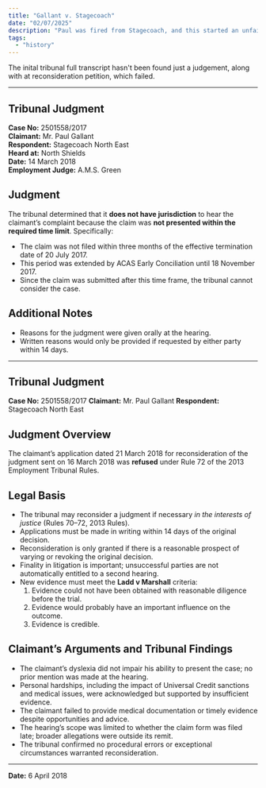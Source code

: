 ```yaml
---
title: "Gallant v. Stagecoach"
date: "02/07/2025"
description: "Paul was fired from Stagecoach, and this started an unfair dismissal tribunal"
tags:
  - "history"
---
```


The inital tribunal full transcript hasn't been found just a judgement, along with at reconsideration petition, which failed.

---

## Tribunal Judgment

**Case No:** 2501558/2017  
**Claimant:** Mr. Paul Gallant  
**Respondent:** Stagecoach North East  
**Heard at:** North Shields  
**Date:** 14 March 2018  
**Employment Judge:** A.M.S. Green

## Judgment

The tribunal determined that it **does not have jurisdiction** to hear the claimant’s complaint because the claim was **not presented within the required time limit**. Specifically:

- The claim was not filed within three months of the effective termination date of 20 July 2017.
- This period was extended by ACAS Early Conciliation until 18 November 2017.
- Since the claim was submitted after this time frame, the tribunal cannot consider the case.

## Additional Notes

- Reasons for the judgment were given orally at the hearing.
- Written reasons would only be provided if requested by either party within 14 days.

---

## Tribunal Judgment

**Case No:** 2501558/2017
**Claimant:** Mr. Paul Gallant
**Respondent:** Stagecoach North East

## Judgment Overview

The claimant’s application dated 21 March 2018 for reconsideration of the judgment sent on 16 March 2018 was **refused** under Rule 72 of the 2013 Employment Tribunal Rules.

## Legal Basis

- The tribunal may reconsider a judgment if necessary _in the interests of justice_ (Rules 70–72, 2013 Rules).
- Applications must be made in writing within 14 days of the original decision.
- Reconsideration is only granted if there is a reasonable prospect of varying or revoking the original decision.
- Finality in litigation is important; unsuccessful parties are not automatically entitled to a second hearing.
- New evidence must meet the **Ladd v Marshall** criteria:
  1. Evidence could not have been obtained with reasonable diligence before the trial.
  2. Evidence would probably have an important influence on the outcome.
  3. Evidence is credible.

## Claimant’s Arguments and Tribunal Findings

- The claimant’s dyslexia did not impair his ability to present the case; no prior mention was made at the hearing.
- Personal hardships, including the impact of Universal Credit sanctions and medical issues, were acknowledged but supported by insufficient evidence.
- The claimant failed to provide medical documentation or timely evidence despite opportunities and advice.
- The hearing’s scope was limited to whether the claim form was filed late; broader allegations were outside its remit.
- The tribunal confirmed no procedural errors or exceptional circumstances warranted reconsideration.

---

**Date:** 6 April 2018
